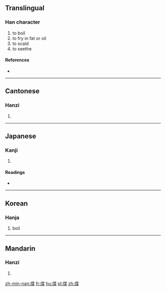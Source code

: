 ==Translingual==

===Han character===
{{Han char|rn=86|rad=火|as=09|sn=13|four=9489<sub>4</sub>|canj=火心廿木 (FPTD)}}

# to boil
# to fry in fat or oil
# to scald
# to seethe

====References====
* {{Han ref|kx=0677.210|dkj=19213|dj=1088.080|hdz=32215.040|uh=7160|ud=29024|bh=DE6F|bd=56943}}

----

==Cantonese==

===Hanzi===
{{yue-hanzi|jyut=|y=ja3}}

# {{defn|lang=yue|sort=火09}}

----

==Japanese==

===Kanji===
{{ja-kanji|grade=|rs=火09}}

# {{defn|lang=ja|sort=火09}}

====Readings====
* {{ja-readings|on=[[よう]] (yō), [[ちょう]] (chō), [[そう]] (sō), [[じょう]] (jō)|kun=[[やく]] (yaku)}}

----

==Korean==

===Hanja===
{{ko-hanja|hangeul=잡|rv=jap|mr=chap}}

# boil

----

==Mandarin==

===Hanzi===
{{cmn-hanzi|pin=[[yè]] ([[ye4]])|wg=yeh<sup>4</sup>}}

# {{defn|lang=cmn|sort=火09}}

[[zh-min-nan:煠]]
[[fr:煠]]
[[hu:煠]]
[[pl:煠]]
[[zh:煠]]